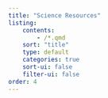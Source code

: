 ```yaml
---
title: "Science Resources"
listing:
    contents: 
        - /*.qmd
    sort: "title"
    type: default
    categories: true
    sort-ui: false
    filter-ui: false
order: 4
---
```


